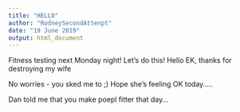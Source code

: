 ```yaml
---
title: "HELLO"
author: "RodneySecondAttenpt"
date: "19 June 2019"
output: html_document
---
```


Fitness testing next Monday night! Let's do this!
Hello EK, thanks for destroying my wife


No worries - you sked me to ;) 
Hope she's feeling OK today..... 


Dan told me that you make poepl fitter that day...